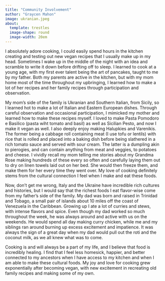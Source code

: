 ```yaml
---
title: "Community Involvement"
author: "Graycen Mahon"
image: ukranian.jpeg
about:
  template: trestles
  image-shape: round
  image-width: 20em
---
```


I absolutely adore cooking, I could easily spend hours in the kitchen creating and testing out new vegan recipes that I usually make up in my head. Sometimes I wake up in the middle of the night with an idea and scramble to write it down before drifting off to sleep. I learned to cook at a young age, with my first ever talent being the art of pancakes, taught to me by my father. Both my parents are active in the kitchen, but with my mom home most of the time throughout my upbringing, I learned how to make a lot of her recipes and her family recipes through participation and observation.

My mom's side of the family is Ukranian and Southern Italian, from Sicily, so I learned hot to make a lot of Italian and Eastern European dishes. Through careful observation and occasional participation, I mimicked my mother and learned how to make these recipes myself. I loved to make Pasta Pomodoro e Basilico (pasta wiht tomato and basil) as well as Sicilian Pesto, and now I make it vegan as well. I also deeply enjoy making Halupkies and Varenikis. The former being a cabbage roll containing meat (I use tofu or lentils) with rice that is rolled and placed into a baking dish before being slathered in a rich tomato sauce and served with sour cream. The latter is a dumpling akin to pierogies, and can contain anything from meat and veggies, to potatoes and cheese. I vividly recall my mom telling me stories about my Grandma Rose making hundreds of these every so often and carefully laying them out to dry on linen towels laid out on her bed. She would then freeze them, and make them for her every time they went over. My love of cooking definitely stems from the cultural connection I feel when I make and eat these foods.

Now, don't get me wrong, Italy and the Ukraine have incredible rich cultures and histories, but I would say that the richest foods I eat flavor-wise come from my father's side of the family. My dad was born and raised in Trinidad and Tobago, a small pair of islands about 10 miles off the coast of Venezuela in the Caribbean. Growing up I ate a lot of curries and stews, with intense flavors and spice. Even though my dad worked so much throughout the week, he was always around and active with us on the weekends. He would spend all day making curry chicken, while me and my siblings ran around burning up excess excitement and impatience. It was always the sign of a great day when my dad would pull out the roti and the coconut milk, as we all knew what was to come.

Cooking is and will always be a part of my life, and I believe that food is incredibly healing. I find that I feel less homesick, happier, and better connected to my ancestors when I have access to my kitchen and when I am able to make these cultural foods. My joy and love for cooking grew exponentially after becoming vegan, with new excitement in recreating old family recipes and making some of my own.
